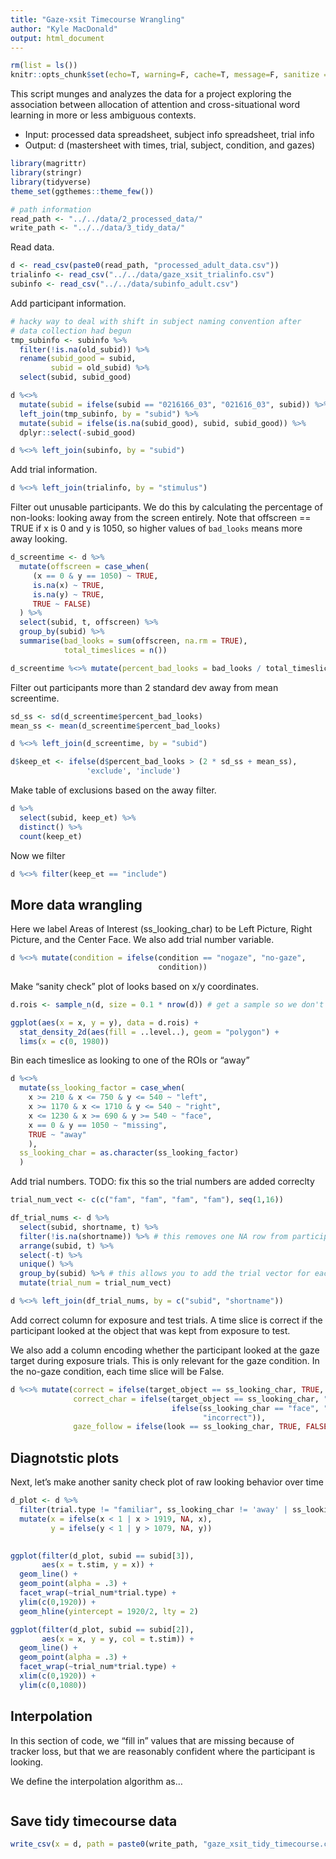 ```yaml
---
title: "Gaze-xsit Timecourse Wrangling"
author: "Kyle MacDonald"
output: html_document
---
```


```r
rm(list = ls())
knitr::opts_chunk$set(echo=T, warning=F, cache=T, message=F, sanitize = T)
```

This script munges and analyzes the data for a project exploring the association between allocation of attention and cross-situational word learning in more or less ambiguous contexts.

* Input: processed data spreadsheet, subject info spreadsheet, trial info
* Output: d (mastersheet with times, trial, subject, condition, and gazes)

```r
library(magrittr)
library(stringr)
library(tidyverse)
theme_set(ggthemes::theme_few())

# path information
read_path <- "../../data/2_processed_data/"
write_path <- "../../data/3_tidy_data/"
```

Read data.

```r
d <- read_csv(paste0(read_path, "processed_adult_data.csv"))
trialinfo <- read_csv("../../data/gaze_xsit_trialinfo.csv")
subinfo <- read_csv("../../data/subinfo_adult.csv")
```

Add participant information. 

```r
# hacky way to deal with shift in subject naming convention after
# data collection had begun
tmp_subinfo <- subinfo %>% 
  filter(!is.na(old_subid)) %>% 
  rename(subid_good = subid,
         subid = old_subid) %>% 
  select(subid, subid_good)

d %<>% 
  mutate(subid = ifelse(subid == "0216166_03", "021616_03", subid)) %>% 
  left_join(tmp_subinfo, by = "subid") %>% 
  mutate(subid = ifelse(is.na(subid_good), subid, subid_good)) %>% 
  dplyr::select(-subid_good)

d %<>% left_join(subinfo, by = "subid")
```

Add trial information.

```r
d %<>% left_join(trialinfo, by = "stimulus")
```

Filter out unusable participants. We do this by calculating the percentage of non-looks: looking away from the screen entirely. Note that offscreen == TRUE if x is 0 and y is 1050, so higher values of `bad_looks` means more away looking. 

```r
d_screentime <- d %>%
  mutate(offscreen = case_when(
     (x == 0 & y == 1050) ~ TRUE, 
     is.na(x) ~ TRUE, 
     is.na(y) ~ TRUE,
     TRUE ~ FALSE)
  ) %>% 
  select(subid, t, offscreen) %>%
  group_by(subid) %>%
  summarise(bad_looks = sum(offscreen, na.rm = TRUE), 
            total_timeslices = n())

d_screentime %<>% mutate(percent_bad_looks = bad_looks / total_timeslices)
```

Filter out participants more than 2 standard dev away from mean screentime. 

```r
sd_ss <- sd(d_screentime$percent_bad_looks)
mean_ss <- mean(d_screentime$percent_bad_looks)

d %<>% left_join(d_screentime, by = "subid")

d$keep_et <- ifelse(d$percent_bad_looks > (2 * sd_ss + mean_ss), 
                 'exclude', 'include')
```

Make table of exclusions based on the away filter. 

```r
d %>% 
  select(subid, keep_et) %>% 
  distinct() %>% 
  count(keep_et)
```

Now we filter

```r
d %<>% filter(keep_et == "include") 
```

## More data wrangling

Here we label Areas of Interest (ss_looking_char) to be Left Picture, Right Picture, and the Center Face. We also add trial number variable.

```r
d %<>% mutate(condition = ifelse(condition == "nogaze", "no-gaze", 
                                 condition))
```

Make "sanity check" plot of looks based on x/y coordinates.

```r
d.rois <- sample_n(d, size = 0.1 * nrow(d)) # get a sample so we don't plot all 200k plus rows

ggplot(aes(x = x, y = y), data = d.rois) +
  stat_density_2d(aes(fill = ..level..), geom = "polygon") +
  lims(x = c(0, 1980))
```


Bin each timeslice as looking to one of the ROIs or "away"

```r
d %<>% 
  mutate(ss_looking_factor = case_when(
    x >= 210 & x <= 750 & y <= 540 ~ "left",
    x >= 1170 & x <= 1710 & y <= 540 ~ "right",
    x <= 1230 & x >= 690 & y >= 540 ~ "face",
    x == 0 & y == 1050 ~ "missing",
    TRUE ~ "away"
    ),
  ss_looking_char = as.character(ss_looking_factor)
  )
```

Add trial numbers. TODO: fix this so the trial numbers are added correclty

```r
trial_num_vect <- c(c("fam", "fam", "fam", "fam"), seq(1,16))

df_trial_nums <- d %>% 
  select(subid, shortname, t) %>% 
  filter(!is.na(shortname)) %>% # this removes one NA row from participant (051216_01)
  arrange(subid, t) %>% 
  select(-t) %>% 
  unique() %>% 
  group_by(subid) %>% # this allows you to add the trial vector for each participant
  mutate(trial_num = trial_num_vect)

d %<>% left_join(df_trial_nums, by = c("subid", "shortname"))
```

Add correct column for exposure and test trials. A time slice is correct if the participant looked at the object that was kept from exposure to test.

We also add a column encoding whether the participant looked at the gaze target during exposure trials. This is only relevant for the gaze condition. In the no-gaze condition, each time slice will be False.

```r
d %<>% mutate(correct = ifelse(target_object == ss_looking_char, TRUE, FALSE),
              correct_char = ifelse(target_object == ss_looking_char, "correct", 
                                    ifelse(ss_looking_char == "face", "face",
                                           "incorrect")),
              gaze_follow = ifelse(look == ss_looking_char, TRUE, FALSE))
```

## Diagnotstic plots

Next, let's make another sanity check plot of raw looking behavior over time

```r
d_plot <- d %>%
  filter(trial.type != "familiar", ss_looking_char != 'away' | ss_looking_char != "missing") %>% 
  mutate(x = ifelse(x < 1 | x > 1919, NA, x), 
         y = ifelse(y < 1 | y > 1079, NA, y))
  

ggplot(filter(d_plot, subid == subid[3]), 
       aes(x = t.stim, y = x)) + 
  geom_line() + 
  geom_point(alpha = .3) + 
  facet_wrap(~trial_num*trial.type) + 
  ylim(c(0,1920)) + 
  geom_hline(yintercept = 1920/2, lty = 2)

ggplot(filter(d_plot, subid == subid[2]), 
       aes(x = x, y = y, col = t.stim)) + 
  geom_line() + 
  geom_point(alpha = .3) + 
  facet_wrap(~trial_num*trial.type) + 
  xlim(c(0,1920)) + 
  ylim(c(0,1080)) 
```

## Interpolation

In this section of code, we "fill in" values that are missing because of tracker loss, but that we are reasonably confident where the participant is looking. 

We define the interpolation algorithm as...

```r

```

## Save tidy timecourse data

```r
write_csv(x = d, path = paste0(write_path, "gaze_xsit_tidy_timecourse.csv"))
```
